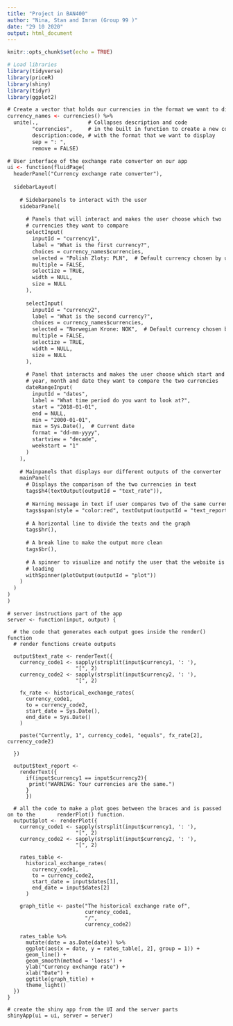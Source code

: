 ```yaml
---
title: "Project in BAN400"
author: "Nina, Stan and Imran (Group 99 )"
date: "29 10 2020"
output: html_document
---
```


```r
knitr::opts_chunk$set(echo = TRUE)

# Load libraries 
library(tidyverse)      
library(priceR)          
library(shiny)            
library(tidyr)
library(ggplot2)

```

```ui
# Create a vector that holds our currencies in the format we want to display
currency_names <- currencies() %>%
  unite(.,                # Collapses description and code
        "currencies",     # in the built in function to create a new column
        description:code, # with the format that we want to display
        sep = ": ",
        remove = FALSE)

# User interface of the exchange rate converter on our app
ui <- function(fluidPage(
  headerPanel("Currency exchange rate converter"),
  
  sidebarLayout(
    
    # Sidebarpanels to interact with the user
    sidebarPanel(
      
      # Panels that will interact and makes the user choose which two
      # currencies they want to compare
      selectInput(
        inputId = "currency1",
        label = "What is the first currency?",
        choices = currency_names$currencies,
        selected = "Polish Zloty: PLN",  # Default currency chosen by us
        multiple = FALSE,
        selectize = TRUE,
        width = NULL,
        size = NULL
      ),
      
      selectInput(
        inputId = "currency2",
        label = "What is the second currency?",
        choices = currency_names$currencies,
        selected = "Norwegian Krone: NOK",  # Default currency chosen by us
        multiple = FALSE,
        selectize = TRUE,
        width = NULL,
        size = NULL
      ),
      
      # Panel that interacts and makes the user choose which start and end
      # year, month and date they want to compare the two currencies
      dateRangeInput(
        inputId = "dates",
        label = "What time period do you want to look at?",
        start = "2018-01-01",
        end = NULL,
        min = "2000-01-01",
        max = Sys.Date(),  # Current date
        format = "dd-mm-yyyy",
        startview = "decade",
        weekstart = "1"
      )
    ),
    
    # Mainpanels that displays our different outputs of the converter
    mainPanel(
      # Displays the comparison of the two currencies in text
      tags$h4(textOutput(outputId = "text_rate")),
      
      # Warning message in text if user compares two of the same currencies
      tags$span(style = "color:red", textOutput(outputId = "text_report")),
      
      # A horizontal line to divide the texts and the graph
      tags$hr(),
      
      # A break line to make the output more clean
      tags$br(),
      
      # A spinner to visualize and notify the user that the website is
      # loading
      withSpinner(plotOutput(outputId = "plot"))
    )
  )
)
)

```


```server
# server instructions part of the app
server <- function(input, output) {
  
  # the code that generates each output goes inside the render() function
  # render functions create outputs
  
  output$text_rate <- renderText({
    currency_code1 <- sapply(strsplit(input$currency1, ': '),
                      "[", 2)
    currency_code2 <- sapply(strsplit(input$currency2, ': '),
                      "[", 2)
    
    fx_rate <- historical_exchange_rates(
      currency_code1,
      to = currency_code2,
      start_date = Sys.Date(),
      end_date = Sys.Date()
    )
    
    paste("Currently, 1", currency_code1, "equals", fx_rate[2], currency_code2)
    
  })
  
  output$text_report <-
    renderText({
      if(input$currency1 == input$currency2){
       print("WARNING: Your currencies are the same.")
      }
      })
  
  # all the code to make a plot goes between the braces and is passed on to the       renderPlot() function.
  output$plot <- renderPlot({
    currency_code1 <- sapply(strsplit(input$currency1, ': '),
                      "[", 2)
    currency_code2 <- sapply(strsplit(input$currency2, ': '),
                      "[", 2)
    
    rates_table <-
      historical_exchange_rates(
        currency_code1,
        to = currency_code2,
        start_date = input$dates[1],
        end_date = input$dates[2]
      )
    
    graph_title <- paste("The historical exchange rate of",
                         currency_code1,
                         "/",
                         currency_code2)
    
    rates_table %>%
      mutate(date = as.Date(date)) %>%
      ggplot(aes(x = date, y = rates_table[, 2], group = 1)) +
      geom_line() +
      geom_smooth(method = 'loess') +
      ylab("Currency exchange rate") +
      xlab("Date") +
      ggtitle(graph_title) +
      theme_light()
  })
}

```


```shiny
# create the shiny app from the UI and the server parts
shinyApp(ui = ui, server = server)
```

